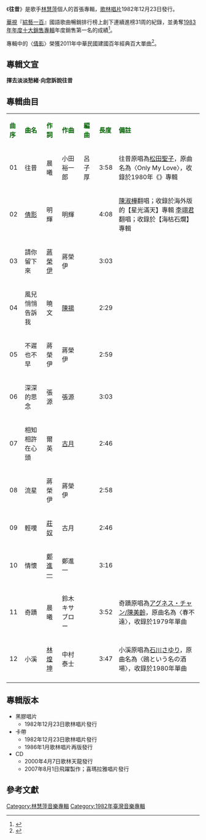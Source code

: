 {{Infobox album <!-- See Wikipedia:WikiProject_Albums -->
| name       = 往昔
| type       = 專輯
| artist     = [[林慧萍|林慧萍]]
| cover      = 
| released   = 1982年12月23日
| genre      = [[國語流行音樂|國語流行音樂]]
| length     = 39分06秒
| label      = [[歌林唱片|歌林唱片]]
<!-- 未知參數 | number     = KL-1258 -->
| producer   = 呂子厚
| prev_title = 
| prev_year  = 
| next_title = [[戒痕|戒痕]]
| next_year  = 1983 <!-- 7月 -->
}}
《'''往昔'''》是歌手[[林慧萍|林慧萍]]個人的首張專輯，[[歌林唱片|歌林唱片]]1982年12月23日發行。

[[華視|華視]]『[[綜藝一百|綜藝一百]]』國語歌曲暢銷排行榜上創下連續進榜31周的紀錄，並勇奪[[1983年年度十大銷售專輯|1983年年度十大銷售專輯]]年度銷售第一名的成績<ref>{{Cite web |url=http://www.youtube.com/watch?v=u-i_D2zHuFc |title=綜藝 100 台灣流行歌曲 72年度唱片冠軍 |accessdate=2013-10-11 |archive-date=2014-06-08 |archive-url=https://web.archive.org/web/20140608231324/http://www.youtube.com/watch?v=u-i_D2zHuFc |dead-url=no }}</ref>。

專輯中的〈[[倩影_(林慧萍)|倩影]]〉榮獲2011年中華民國建國百年經典百大單曲<ref>{{Cite web |url=http://www.tvbs.com.tw/project/tvbs_g/activity/2011_taipei/100_song/index2.html |title=建國百年，經典百大單曲 |accessdate=2013-10-11 |archive-date=2011-09-09 |archive-url=https://web.archive.org/web/20110909144308/http://www.tvbs.com.tw/project/tvbs_g/activity/2011_taipei/100_song/index2.html |dead-url=yes }}</ref>。

==專輯文宣==

'''揮去淡淡愁緒‧向您訴說往昔'''


==專輯曲目==
{| class="wikitable"
|-
| <font color=darkgreen>'''曲序'''</font> || <font color=darkgreen>'''曲名'''</font> || <font color=darkgreen>'''作詞'''</font> || <font color=darkgreen>'''作曲'''</font> || <font color=darkgreen>'''編曲'''</font>|| <font color=darkgreen>'''長度'''</font>  || <font color=darkgreen>'''備註'''</font>
|-
| 01 || 往昔 ||晨曦 || 小田裕一郎 ||呂子厚 || 3:58|| 往昔原唱為[[松田聖子|松田聖子]]，原曲名為〈Only My Love〉，收錄於1980年《{{link-jp|北風 (專輯)|North Wind (アルバム)|北風}}》專輯
|-
| 02 || [[倩影_(林慧萍)|倩影]] || 明輝 || 明輝 || || 4:08|| [[陳淑樺|陳淑樺]]翻唱；收錄於海外版的【星光滿天】專輯
[[李翊君|李翊君]]翻唱；收錄於【海枯石爛】專輯
|-
| 03 || 請你留下來 ||[[蔣榮伊|蔣榮伊]] || 蔣榮伊 || || 3:03|| 
|-
| 04 || 風兒悄悄告訴我 || 曉文 || [[陳揚|陳揚]] || || 2:29||
|-
| 05 || 不遲也不早 || 蔣榮伊 || 蔣榮伊 || ||2:59||
|-
| 06 || 深深的思念 || 張源 ||張源 || || 3:03||
|-
| 07 || 相知相許在心頭 || 爾英 || [[左宏元|古月]] ||  || 2:46||
|-
| 08 || 流星 ||蔣榮伊 || 蔣榮伊 ||  ||2:58||
|-
| 09 || 輕嘆 || [[莊奴|莊奴]] || 古月 ||  || 2:46||
|-
| 10 || 情懷 || [[鄭進一|鄭進一]] || 鄭進一 || || 3:16||
|-
| 11 || 奇蹟 ||晨曦  || 鈴木キサブロー ||  || 3:52|| 奇蹟原唱為[[アグネス・チャン/陳美齡|アグネス・チャン/陳美齡]]，原曲名為〈春不遠〉，收錄於1979年單曲
|-
| 12 || 小溪 || [[林煌坤|林煌坤]]|| 中村泰士 || ||3:47|| 小溪原唱為[[石川さゆり|石川さゆり]]，原曲名為〈鴎という名の酒場〉，收錄於1980年單曲
|-
|}

== 專輯版本 ==
*黑膠唱片
**1982年12月23日歌林唱片發行
*卡帶
**1982年12月23日歌林唱片發行
**1986年1月歌林唱片再版發行
*CD
**2000年4月7日歌林天龍發行
**2007年8月1日飛躍製作；喜瑪拉雅唱片發行


==參考文獻==
{{reflist}}

[[Category:林慧萍音樂專輯|Category:林慧萍音樂專輯]]
[[Category:1982年臺灣音樂專輯|Category:1982年臺灣音樂專輯]]